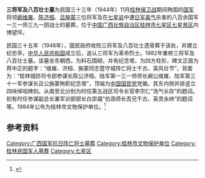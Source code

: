 {{文物保护单位
| 级别 = 市县级
| 省名 = 广西壮族自治区
| 市/县名 = 桂林市
| 图片 = [[File:Battle_of_Guangxi.jpg|220px]]<br><small>墓碑</small>
| 名称 = 三将军及八百壮士墓
| 编号 = 
| 分类 = 近现代重要史迹及代表性建筑
| 时代 = 民国
| 所在 = [[桂林市|桂林市]][[七星区|七星区]]
| 登录 = 1984年
}}
'''三将军及八百壮士墓'''为民国三十三年（1944年）11月[[桂柳会战|桂林保卫战]]期间殉国的[[中華民國國軍|国军]]将领[[阚维雍|阚维雍]]、[[陈济桓|陈济桓]]、[[吕旃蒙|吕旃蒙]]三位将军及在[[七星岩_(桂林)|七星岩]]中遭[[日军|日军]][[毒气|毒气]]杀害的八百余国军一三一师三九一团战士的墓葬，位于[[中国|中国]][[广西壮族自治区|广西壮族自治区]][[桂林市|桂林市]][[七星区|七星区]][[七星景区|七星景区]]内博望坪。

民国三十五年（1946年），国民政府收殓三将军及八百壮士遗骨葬于该处，并建立纪忠亭。[[中华人民共和国|中华人民共和国]]成立后，追认三将军为革命烈士。1982年重修三将军及八百壮士墓。该墓坐东朝西，为料石围砌，并有纪念塔，为四方柱形，碑文正面为蒋中正的题字：“维雍、济桓、旃蒙同志暨守城阵亡将士千古、英风壮节”，背面为：“桂林城防司令部参谋长陈公济桓、陆军第一三一师师长阚公维雍、陆军第三十一军参谋长吕公旃蒙殉职纪念塔”，顶端为[[中国国民党|中国国民党]]党徽。其东内侧并排竖立四块悼唁碑刻。从南至北分别为时任第五战区司令长官李宗仁“浩气长存”的题词。刻有时任参谋副总长兼军训部部长白崇禧“伯涵师长吾兄千古、英灵永峙”的题词等。1984年公布为桂林市文物保护单位。<ref>{{Cite web |url=http://www.gxdqw.com/bin/mse.exe?seachword=&K=b&A=10&rec=225&run=13 |title=桂林市志·文物志·第五章 近、现代名人故居、墓葬·第二节 墓葬 |accessdate=2012-03-07 |archive-date=2019-03-01 |archive-url=https://web.archive.org/web/20190301211559/http://www.gxdqw.com/bin/mse.exe?seachword=&K=b&A=10&rec=225&run=13 |dead-url=no }}</ref>


==参考资料==
{{reflist}}

[[Category:广西国军抗日阵亡将士墓葬|Category:广西国军抗日阵亡将士墓葬]]
[[Category:桂林市文物保护单位|Category:桂林市文物保护单位]]
[[Category:桂林民国军人墓葬|Category:桂林民国军人墓葬]]
[[Category:七星区|Category:七星区]]